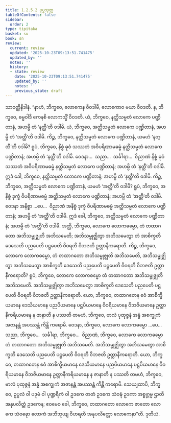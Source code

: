 ```yaml
---
title: 1.2.5.2 ပုပ္ဖသုတ္တ
tableOfContents: false
sidebar:
  order: 2
type: tipitaka
basket: su
book: sn
review:
  current: review
  updated: '2025-10-23T09:13:51.741475'
  updated_by: ''
  notes: ''
  history:
  - state: review
    date: '2025-10-23T09:13:51.741475'
    updated_by: ''
    notes: ''
    previous_state: draft
---
```



<ReviewStatus review={frontmatter.review} showDetails={true} />

<HypothesisAnnotation frontmatter={frontmatter} />

<DynamicBreadcrumb />

<Division number="94" book="sn" e="ch" v="18" p="295">

<Paragraph number="581" book="sn">
သာဝတ္ထိနိဒါနံ. “နာဟံ, ဘိက္ခဝေ, လောကေန ဝိဝဒါမိ, လောကောဝ မယာ ဝိဝဒတိ. န, ဘိက္ခဝေ, ဓမ္မဝါဒီ ကေနစိ လောကသ္မိံ ဝိဝဒတိ. ယံ, ဘိက္ခဝေ, နတ္ထိသမ္မတံ လောကေ ပဏ္ဍိတာနံ, အဟမ္ပိ တံ ‘နတ္ထီ’တိ ဝဒါမိ. ယံ, ဘိက္ခဝေ, အတ္ထိသမ္မတံ လောကေ ပဏ္ဍိတာနံ, အဟမ္ပိ တံ ‘အတ္ထီ’တိ ဝဒါမိ.
</Paragraph>

<Paragraph number="582" book="sn">
ကိဉ္စ, ဘိက္ခဝေ, နတ္ထိသမ္မတံ လောကေ ပဏ္ဍိတာနံ, ယမဟံ ‘နတ္ထီ’တိ ဝဒါမိ? ရူပံ, ဘိက္ခဝေ, နိစ္စံ ဓုဝံ သဿတံ အဝိပရိဏာမဓမ္မံ နတ္ထိသမ္မတံ လောကေ ပဏ္ဍိတာနံ; အဟမ္ပိ တံ ‘နတ္ထီ’တိ ဝဒါမိ. ဝေဒနာ…  သညာ…  သင်္ခါရာ…  ဝိညာဏံ နိစ္စံ ဓုဝံ သဿတံ အဝိပရိဏာမဓမ္မံ နတ္ထိသမ္မတံ လောကေ ပဏ္ဍိတာနံ; အဟမ္ပိ တံ ‘နတ္ထီ’တိ ဝဒါမိ. ဣဒံ ခေါ, ဘိက္ခဝေ, နတ္ထိသမ္မတံ လောကေ ပဏ္ဍိတာနံ; အဟမ္ပိ တံ ‘နတ္ထီ’တိ ဝဒါမိ.
</Paragraph>

<Paragraph number="583" book="sn">
ကိဉ္စ, ဘိက္ခဝေ, အတ္ထိသမ္မတံ လောကေ ပဏ္ဍိတာနံ, ယမဟံ ‘အတ္ထီ’တိ ဝဒါမိ? ရူပံ, ဘိက္ခဝေ, အနိစ္စံ ဒုက္ခံ ဝိပရိဏာမဓမ္မံ အတ္ထိသမ္မတံ လောကေ ပဏ္ဍိတာနံ; အဟမ္ပိ တံ ‘အတ္ထီ’တိ ဝဒါမိ. ဝေဒနာ အနိစ္စာ …ပေ…  ဝိညာဏံ အနိစ္စံ ဒုက္ခံ ဝိပရိဏာမဓမ္မံ အတ္ထိသမ္မတံ လောကေ ပဏ္ဍိတာနံ; အဟမ္ပိ တံ ‘အတ္ထီ’တိ ဝဒါမိ. ဣဒံ ခေါ, ဘိက္ခဝေ, အတ္ထိသမ္မတံ လောကေ ပဏ္ဍိတာနံ; အဟမ္ပိ တံ ‘အတ္ထီ’တိ ဝဒါမိ.
</Paragraph>

<Paragraph number="584" book="sn">
အတ္ထိ, ဘိက္ခဝေ, လောကေ လောကဓမ္မော, တံ တထာဂတော အဘိသမ္ဗုဇ္ဈတိ အဘိသမေတိ; အဘိသမ္ဗုဇ္ဈိတွာ အဘိသမေတွာ တံ အာစိက္ခတိ ဒေသေတိ ပညပေတိ ပဋ္ဌပေတိ ဝိဝရတိ ဝိဘဇတိ ဥတ္တာနီကရောတိ.
</Paragraph>

<Paragraph number="585" book="sn">
ကိဉ္စ, ဘိက္ခဝေ, လောကေ လောကဓမ္မော, တံ တထာဂတော အဘိသမ္ဗုဇ္ဈတိ အဘိသမေတိ, အဘိသမ္ဗုဇ္ဈိတွာ အဘိသမေတွာ အာစိက္ခတိ ဒေသေတိ ပညပေတိ ပဋ္ဌပေတိ ဝိဝရတိ ဝိဘဇတိ ဥတ္တာနီကရောတိ? ရူပံ, ဘိက္ခဝေ, လောကေ လောကဓမ္မော တံ တထာဂတော အဘိသမ္ဗုဇ္ဈတိ အဘိသမေတိ. အဘိသမ္ဗုဇ္ဈိတွာ အဘိသမေတွာ အာစိက္ခတိ ဒေသေတိ ပညပေတိ ပဋ္ဌပေတိ ဝိဝရတိ ဝိဘဇတိ ဥတ္တာနီကရောတိ.
</Paragraph>

<Paragraph number="586" book="sn">
ယော, ဘိက္ခဝေ, တထာဂတေန ဧဝံ အာစိက္ခိယမာနေ ဒေသိယမာနေ ပညပိယမာနေ ပဋ္ဌပိယမာနေ ဝိဝရိယမာနေ ဝိဘဇိယမာနေ ဥတ္တာနီကရိယမာနေ န ဇာနာတိ န ပဿတိ တမဟံ, ဘိက္ခဝေ, ဗာလံ ပုထုဇ္ဇနံ အန္ဓံ အစက္ခုကံ အဇာနန္တံ အပဿန္တံ ကိန္တိ ကရောမိ. ဝေဒနာ, ဘိက္ခဝေ, လောကေ လောကဓမ္မော …ပေ…  သညာ, ဘိက္ခဝေ…  သင်္ခါရာ, ဘိက္ခဝေ…  ဝိညာဏံ, ဘိက္ခဝေ, လောကေ လောကဓမ္မော တံ တထာဂတော အဘိသမ္ဗုဇ္ဈတိ အဘိသမေတိ. အဘိသမ္ဗုဇ္ဈိတွာ အဘိသမေတွာ အာစိက္ခတိ ဒေသေတိ ပညပေတိ ပဋ္ဌပေတိ ဝိဝရတိ ဝိဘဇတိ ဥတ္တာနီကရောတိ.
</Paragraph>

<Paragraph number="587" book="sn">
ယော, ဘိက္ခဝေ, တထာဂတေန ဧဝံ အာစိက္ခိယမာနေ ဒေသိယမာနေ ပညပိယမာနေ ပဋ္ဌပိယမာနေ ဝိဝရိယမာနေ ဝိဘဇိယမာနေ ဥတ္တာနီကရိယမာနေ န ဇာနာတိ န ပဿတိ တမဟံ, ဘိက္ခဝေ, ဗာလံ ပုထုဇ္ဇနံ အန္ဓံ အစက္ခုကံ အဇာနန္တံ အပဿန္တံ ကိန္တိ ကရောမိ.
</Paragraph>

<Paragraph number="588" book="sn">
သေယျထာပိ, ဘိက္ခဝေ, ဥပ္ပလံ ဝါ ပဒုမံ ဝါ ပုဏ္ဍရီကံ ဝါ ဥဒကေ ဇာတံ ဥဒကေ သံဝဍ္ဎံ ဥဒကာ အစ္စုဂ္ဂမ္မ ဌာတိ အနုပလိတ္တံ ဥဒကေန; ဧဝမေဝ ခေါ, ဘိက္ခဝေ, တထာဂတော လောကေ ဇာတော လောကေ သံဝဍ္ဎော လောကံ အဘိဘုယျ ဝိဟရတိ အနုပလိတ္တော လောကေနာ”တိ.

</Paragraph>
</Division>

<Paragraph number="589" type="center" book="sn">
ဒုတိယံ.
</Paragraph>